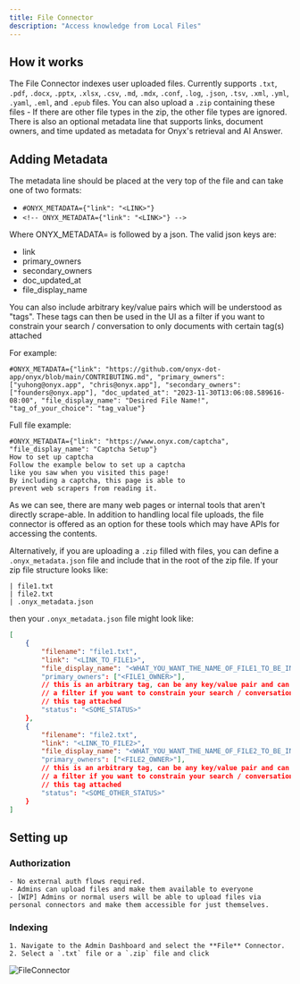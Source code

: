 ```yaml
---
title: File Connector
description: "Access knowledge from Local Files"
---
```


## How it works

The File Connector indexes user uploaded files. Currently supports `.txt`, `.pdf`, `.docx`, `.pptx`, `.xlsx`, `.csv`, `.md`, `.mdx`, `.conf`, `.log`, `.json`, `.tsv`, `.xml`, `.yml`, `.yaml`, `.eml`, and `.epub` files.
You can also upload a `.zip` containing these files - If there are other file types in the zip, the other file types are ignored.
There is also an optional metadata line that supports links, document owners, and time updated as metadata for Onyx's retrieval and AI Answer.

## Adding Metadata

The metadata line should be placed at the very top of the file and can take one of two formats:

- `#ONYX_METADATA={"link": "<LINK>"}`
- `<!-- ONYX_METADATA={"link": "<LINK>"} -->`

Where ONYX_METADATA= is followed by a json.
The valid json keys are:

- link
- primary_owners
- secondary_owners
- doc_updated_at
- file_display_name

You can also include arbitrary key/value pairs which will be understood as "tags". These tags can then be used in the UI as
a filter if you want to constrain your search / conversation to only documents with certain tag(s) attached

For example:

```
#ONYX_METADATA={"link": "https://github.com/onyx-dot-app/onyx/blob/main/CONTRIBUTING.md", "primary_owners": ["yuhong@onyx.app", "chris@onyx.app"], "secondary_owners": ["founders@onyx.app"], "doc_updated_at": "2023-11-30T13:06:08.589616-08:00", "file_display_name": "Desired File Name!", "tag_of_your_choice": "tag_value"}
```

Full file example:

```
#ONYX_METADATA={"link": "https://www.onyx.com/captcha", "file_display_name": "Captcha Setup"}
How to set up captcha
Follow the example below to set up a captcha
like you saw when you visited this page!
By including a captcha, this page is able to
prevent web scrapers from reading it.
```

As we can see, there are many web pages or internal tools that aren't directly scrape-able.
In addition to handling local file uploads, the file connector is offered as an option for these tools which may have APIs for accessing the contents.

Alternatively, if you are uploading a `.zip` filled with files, you can define a `.onyx_metadata.json` file and include that in the root of the zip file.
If your zip file structure looks like:

```
| file1.txt
| file2.txt
| .onyx_metadata.json
```

then your `.onyx_metadata.json` file might look like:

```json
[
    {
        "filename": "file1.txt",
        "link": "<LINK_TO_FILE1>",
        "file_display_name": "<WHAT_YOU_WANT_THE_NAME_OF_FILE1_TO_BE_IN_THE_UI>"},
        "primary_owners": ["<FILE1_OWNER>"],
        // this is an arbitrary tag, can be any key/value pair and can be used in the UI as
        // a filter if you want to constrain your search / conversation to only documents with
        // this tag attached
        "status": "<SOME_STATUS>"
    },
    {
        "filename": "file2.txt",
        "link": "<LINK_TO_FILE2>",
        "file_display_name": "<WHAT_YOU_WANT_THE_NAME_OF_FILE2_TO_BE_IN_THE_UI>"},
        "primary_owners": ["<FILE2_OWNER>"],
        // this is an arbitrary tag, can be any key/value pair and can be used in the UI as
        // a filter if you want to constrain your search / conversation to only documents with
        // this tag attached
        "status": "<SOME_OTHER_STATUS>"
    }
]
```

## Setting up

### Authorization

    - No external auth flows required.
    - Admins can upload files and make them available to everyone
    - [WIP] Admins or normal users will be able to upload files via personal connectors and make them accessible for just themselves.

### Indexing

    1. Navigate to the Admin Dashboard and select the **File** Connector.
    2. Select a `.txt` file or a `.zip` file and click

![FileConnector](/assets/images/connectors/file/FileConnector.png)
